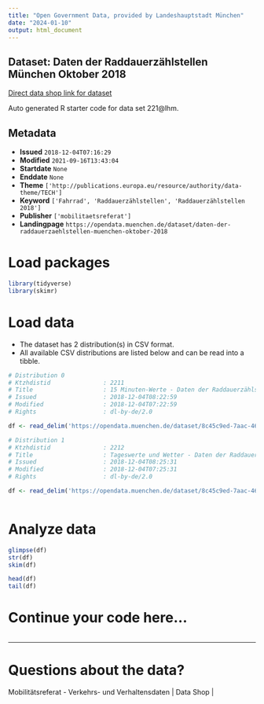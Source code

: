 ```yaml
---
title: "Open Government Data, provided by Landeshauptstadt München"
date: "2024-01-10"
output: html_document
---
```


## Dataset: Daten der Raddauerzählstellen München Oktober 2018

[Direct data shop link for dataset](https://opendata.muenchen.de/dataset/daten-der-raddauerzaehlstellen-muenchen-oktober-2018)

Auto generated R starter code for data set 221@lhm.

## Metadata

- **Issued** `2018-12-04T07:16:29`
- **Modified** `2021-09-16T13:43:04`
- **Startdate** `None`
- **Enddate** `None`
- **Theme** `['http://publications.europa.eu/resource/authority/data-theme/TECH']`
- **Keyword** `['Fahrrad', 'Raddauerzählstellen', 'Raddauerzählstellen 2018']`
- **Publisher** `['mobilitaetsreferat']`
- **Landingpage** `https://opendata.muenchen.de/dataset/daten-der-raddauerzaehlstellen-muenchen-oktober-2018`


# Load packages

```r

library(tidyverse)
library(skimr)

```

# Load data

-   The dataset has 2 distribution(s) in CSV format.
-   All available CSV distributions are listed below and can be read into a tibble.

```r

# Distribution 0
# Ktzhdistid               : 2211
# Title                    : 15 Minuten-Werte - Daten der Raddauerzählstellen München Oktober 2018
# Issued                   : 2018-12-04T08:22:59
# Modified                 : 2018-12-04T07:22:59
# Rights                   : dl-by-de/2.0

df <- read_delim('https://opendata.muenchen.de/dataset/8c45c9ed-7aac-46d6-99a8-a281cc9f90b3/resource/4feae414-7d7e-43b6-8aba-dd1774e73655/download/rad20181015min.csv')

# Distribution 1
# Ktzhdistid               : 2212
# Title                    : Tageswerte und Wetter - Daten der Raddauerzählstellen München Oktober 2018
# Issued                   : 2018-12-04T08:25:31
# Modified                 : 2018-12-04T07:25:31
# Rights                   : dl-by-de/2.0

df <- read_delim('https://opendata.muenchen.de/dataset/8c45c9ed-7aac-46d6-99a8-a281cc9f90b3/resource/f6104439-4f59-4c8d-896f-2b343f49c6af/download/rad201810tage.csv')



```

# Analyze data

```r

glimpse(df)
str(df)
skim(df)

head(df)
tail(df)

```

# Continue your code here...

```r

```

------------------------------------------------------------------------

# Questions about the data?

Mobilitätsreferat - Verkehrs- und Verhaltensdaten | Data Shop | 
